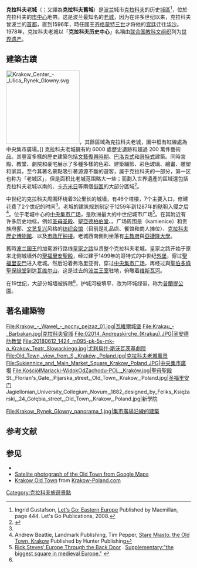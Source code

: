 {{世界遗产概要表
|zh_name = 克拉科夫历史中心
|site_img = File:Saints_Peter_and_Paul_Church.jpg
|site_img_capt = [[圣伯多禄圣保禄圣殿_(克拉科夫)|聖伯多祿聖保祿聖殿]]
| site_img_width = 350px
|en_name = Historic Centre of Kraków
|fr_name = Centre historique de Kraków
|country = {{POL}}
|area = 149.65公頃（劃定區）<br/> 907.35（緩衝區）
|criterion_c = (iv)
|ID = 29
| Region = 欧洲和北美地区
|rg_year = 1978年
|Danger_year =
|ex_rg_year =
|iucn =
|remarks =
|org_url = http://whc.unesco.org/en/list/29
|map_img =
|map_img_width =
|Coor = {{coord|50|3|41|N|19|56|14|E|display=inline}}
}}

'''克拉科夫老城'''（{{lang-pl|Stare Miasto w Krakowie}}；又譯為'''克拉科夫舊城'''）是[[波兰|波兰]]城市[[克拉科夫|克拉科夫]]的历史[[市區|城區]]<ref name="Gustafson">Ingrid Gustafson, [http://books.google.ca/books?id=d48cOs21Vk4C&pg=PA444&dq=%22Royal+Road%22+Krakow&sig=ACfU3U0ItMb8jVer6P9no9IkD7XdPGecAw Let's Go: Eastern Europe] {{Wayback|url=http://books.google.ca/books?id=d48cOs21Vk4C&pg=PA444&dq=%22Royal+Road%22+Krakow&sig=ACfU3U0ItMb8jVer6P9no9IkD7XdPGecAw |date=20110519112346 }} Published by Macmillan, page 444. Let's Go Publications, 2008.</ref>，位於克拉科夫的[[市中心|市中心]]地帶。这是波兰最知名的[[老城|老城]]，因为在许多世纪以来，克拉科夫曾波兰的[[首都|首都]]，直到1596年，時任國王[[齐格蒙特三世|齐格蒙特三世]]才将他的[[宫廷|宫廷]]迁往[[华沙|华沙]]。1978年，克拉科夫老城以「'''克拉科夫历史中心'''」名稱由[[联合国教科文组织|联合国教科文组织]]列为[[世界遗产|世界遗产]]。


==建築古蹟==
[[File:Krakow_Center_-_Ulica_Rynek_Glowny.svg|200px]]，其餘區域為克拉科夫老城，圖中框有紅線處為中央集市廣場。]]
克拉科夫老城擁有約 6000 處歷史遺跡和超過 200 萬件藝術品。其豐富多樣的歷史建築包括[[文藝復興時期|文藝復興時期]]、[[巴洛克式|巴洛克式]]和[[哥特式|哥特式]]建築。同時宮殿、教堂、劇院和豪宅展示了多種多樣的色彩、建築細節、彩色玻璃、繪畫、雕塑和家具，至今其著名景點吸引著源源不斷的遊客，属于克拉科夫{{link-en|克拉科夫行政區劃|Districts of Kraków|第一区}}的一部分，第一区也称为「老城区」，但是面积比老城范围略大一些；而劃入世界遺產的區域還包括克拉科夫老城以南的{{link-pl|史塔登|Stradom (Kraków)}}、[[卡齊米日_(克拉科夫)|卡齐米日]]等兩個[[街區|街區]]的大部分區域<ref>{{Cite web |url=http://whc.unesco.org/en/list/29/multiple%3D1%26unique_number%3D1739 |title=Maps - Historic Centre of Kraków - UNESCO World Heritage Centre |accessdate=2020-12-19 |archive-date=2020-10-07 |archive-url=https://web.archive.org/web/20201007100932/http://whc.unesco.org/en/list/29/multiple%3D1%26unique_number%3D1739 |dead-url=no }}</ref>。


中世纪的克拉科夫周围环绕着3公里长的城墙，有46个塔楼，7个主要入口，修建花费了2个世纪的时间<ref name="Beattie" />。老城的建筑规划制定于1259年到1287年的鞑靼入侵之后<ref name="Beattie">Andrew Beattie, Landmark Publishing, Tim Pepper, [http://books.google.ca/books?id=lbtj5ZuyPncC&pg=PA28&dq=%22Stare+Miasto,+the+Old+Town,+whose+plan+was+drawn+up+following+the+Tartar+invasion%22&sig=ACfU3U3aN82B_9J9w1rjugUt3etWqaf1ww Stare Miasto, the Old Town, Krakow] {{Wayback|url=http://books.google.ca/books?id=lbtj5ZuyPncC&pg=PA28&dq=%22Stare+Miasto,+the+Old+Town,+whose+plan+was+drawn+up+following+the+Tartar+invasion%22&sig=ACfU3U3aN82B_9J9w1rjugUt3etWqaf1ww |date=20170706061022 }} Published by Hunter Publishing</ref>。位于老城中心的[[中央集市广场_(克拉科夫)|中央集市广场]]，是欧洲最大的中世纪城市广场<ref name="Steves">[http://books.google.ca/books?id=iffiuomwGi0C&pg=PA537&dq=%22the++biggest++square++in++medieval++europe%22&sig=ACfU3U3VLw6daQ6gds33ooCGHZm1mRiOOQ  Rick Steves' Europe Through the Back Door] {{Wayback|url=http://books.google.ca/books?id=iffiuomwGi0C&pg=PA537&dq=%22the++biggest++square++in++medieval++europe%22&sig=ACfU3U3VLw6daQ6gds33ooCGHZm1mRiOOQ |date=20170706054703 }}. [http://www.transitionsabroad.com/publications/magazine/0409/rick_steves_eartern_europe_in_transition.shtml Supplementary:"the  biggest  square  in  medieval  Europe."] {{Wayback|url=http://www.transitionsabroad.com/publications/magazine/0409/rick_steves_eartern_europe_in_transition.shtml |date=20131006103836 }}</ref>。在其附近有许多历史地标，例如[[圣母圣殿_(克拉科夫)|圣母圣殿]]、[[圣亚德伯堂_(克拉科夫)|聖亞德柏伯堂]]、{{link-pl|聖巴巴拉堂 (克拉科夫)|Kościół św. Barbary w Krakowie|聖巴巴拉堂}}。广场周围是{{link-en|集體住宅|Tenement|联排住宅}}（kamienice）和贵族府邸、[[文艺复兴|文艺复兴]]风格的[[纺织会馆_(克拉科夫)|纺织会馆]]（目前是礼品店、餐馆和商人摊位）、[[克拉科夫歷史博物館|克拉科夫歷史博物館]]、以及[[市政厅钟楼_(克拉科夫)|市政厅钟楼]]。老城西南側則坐落有[[主教宫_(克拉科夫)|主教府]]與[[亞捷隆大學|亞捷隆大學]]。

舊時[[波兰国王|波兰国王]]的加冕游行路线[[皇家之路_(克拉科夫)|皇家之路]]纵贯整个克拉科夫老城。皇家之路开始于原来北侧城墙外的[[圣福里安圣殿_(克拉科夫)|聖福里安聖殿]]，经过建于1499年的哥特式的中世纪[[克拉科夫甕城|外堡]]，穿过[[聖福里安門|聖福里安門]]进入老城。然后沿着弗洛里亚街，穿过[[中央集市广场_(克拉科夫)|中央集市广场]]，再经过{{link-pl|格羅茨卡街 (克拉科夫)|Ulica Grodzka w Krakowie|格羅茨卡街}}與[[圣伯多禄圣保禄堂_(克拉科夫)|聖伯多祿聖保祿堂]]到达[[瓦维尔山|瓦维尔山]]，这是过去的[[波兰王室|波兰王室]]驻地，俯瞰着[[维斯瓦河|维斯瓦河]]。

在19世纪，大部分城墙被拆除<ref name="Beattie" />，护城河被填平，改为环城绿带，称为[[普蘭提公園|普蘭提公園]]。

== 著名建築物 ==
<gallery mode="packed" heights="150">
File:Krakow_-_Wawel_-_nocny_pejzaz_01.jpg|[[瓦維爾城堡|瓦維爾城堡]]
File:Krakau_-_Barbakan.jpg|[[克拉科夫瓮城|克拉科夫瓮城]]
File:02014_Andreaskirche_(Krakau).JPG|[[圣安德肋教堂_(克拉科夫)|圣安德肋教堂]]
File:20180612_1424_m095-pk-5s-mk-a_Krakow_Teatr_Slowackiego.jpg|[[尤利烏什·斯沃瓦茨基劇院|尤利烏什·斯沃瓦茨基劇院]]
File:Old_Town,_view_from_S,_Kraków,_Poland.jpg|克拉科夫老城風景
File:Sukiennice_and_Main_Market_Square_Krakow_Poland.JPG|[[中央集市广场_(克拉科夫)|中央集市廣場]]
File:KościółMariacki-WidokOdZachodu-POL,_Kraków.jpg|[[圣母圣殿_(克拉科夫)|聖母聖殿]]
St._Florian's_Gate,_Pijarska_street,_Old_Town,_Krakow,_Poland.jpg|[[圣福里安门|圣福里安门]]
Jagiellonian_University_Collegium_Novum,_1882_designed_by_Feliks_Księżarski,_24_Gołębia_street,_Old_Town,_Krakow,_Poland.jpg|新學院
</gallery>


<gallery mode="packed-overlay" heights="250">
File:Krakow_Rynek_Glowny_panorama_1.jpg|集市廣場沿線的建築
</gallery>
== 参考文献 ==
{{reflist|colwidth=30em}}

== 参见 ==
{{commons|Kraków#Old Town (Stare Miasto)}}
* {{wikitravel|Krakow/Old City}}
* [http://maps.google.com/?ll=50.05904,19.938726&spn=0.019396,0.040255&t=k Satelite photograph of the Old Town from Google Maps] {{Wayback|url=http://maps.google.com/?ll=50.05904,19.938726&spn=0.019396,0.040255&t=k |date=20140817201008 }}
* [http://www.krakow-poland.com/Tourist-attractions/Krakow-Old-Town,dbj Krakow Old Town] {{Wayback|url=http://www.krakow-poland.com/Tourist-attractions/Krakow-Old-Town,dbj |date=20120422100217 }} from [http://www.krakow-poland.com Krakow-Poland.com]{{Wayback|url=http://www.krakow-poland.com/ |date=20100106191136 }}

{{波兰世界遗产}}

{{coord|50.067|N|19.960|E|display=title|source:eswiki}}

[[Category:克拉科夫旅遊景點|Category:克拉科夫旅遊景點]]